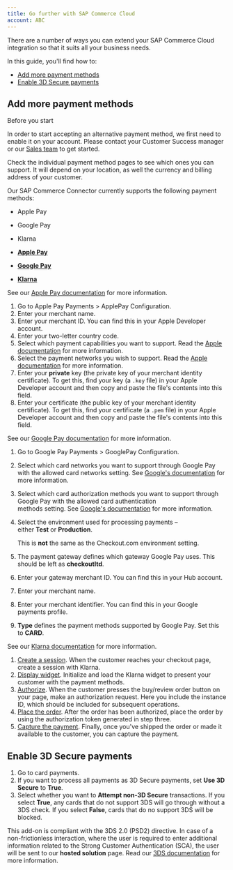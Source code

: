 ```yaml
---
title: Go further with SAP Commerce Cloud
account: ABC
---
```


There are a number of ways you can extend your SAP Commerce Cloud integration so that it suits all your business needs.

In this guide, you'll find how to:

*   [Add more payment methods](#GofurtherwithSAPCommerceCloud-paymentmethods)
*   [Enable 3D Secure payments](#GofurtherwithSAPCommerceCloud-3ds)

Add more payment methods 
-------------------------

Before you start

In order to start accepting an alternative payment method, we first need to enable it on your account. Please contact your Customer Success manager or our [Sales team](https://checkout.com/contact-sales) to get started.

  

Check the individual payment method pages to see which ones you can support. It will depend on your location, as well the currency and billing address of your customer.

Our SAP Commerce Connector currently supports the following payment methods:

*   Apple Pay
*   Google Pay
*   Klarna

*   [**Apple Pay**](#tabs-fbcb788a-e117-4ec2-b9d9-516294e8eaea-1)
*   [**Google Pay**](#tabs-fbcb788a-e117-4ec2-b9d9-516294e8eaea-2)
*   [**Klarna**](#tabs-fbcb788a-e117-4ec2-b9d9-516294e8eaea-3)

See our [Apple Pay documentation](/display/DOCS/Apple+Pay) for more information.

1.  Go to Apple Pay Payments > ApplePay Configuration.
2.  Enter your merchant name.
3.  Enter your merchant ID. You can find this in your Apple Developer account.
4.  Enter your two-letter country code.
5.  Select which payment capabilities you want to support. Read the [Apple documentation](https://developer.apple.com/documentation/apple_pay_on_the_web/applepaypaymentrequest/1916123-merchantcapabilities) for more information.
6.  Select the payment networks you wish to support. Read the [Apple documentation](https://developer.apple.com/documentation/apple_pay_on_the_web/applepaypaymentrequest/1916122-supportednetworks) for more information.
7.  Enter your **private** key (the private key of your merchant identity certificate). To get this, find your key (a `.key` file) in your Apple Developer account and then copy and paste the file's contents into this field.
8.  Enter your certificate (the public key of your merchant identity certificate). To get this, find your certificate (a `.pem` file) in your Apple Developer account and then copy and paste the file's contents into this field.

See our [Google Pay documentation](/display/DOCS/Google+Pay) for more information.

1.  Go to Google Pay Payments > GooglePay Configuration.
2.  Select which card networks you want to support through Google Pay with the allowed card networks setting. See [Google's documentation](https://developers.google.com/pay/api/web/guides/tutorial#supported-card-networks) for more information.
3.  Select which card authorization methods you want to support through Google Pay with the allowed card authentication methods setting. See [Google's documentation](https://developers.google.com/pay/api/web/guides/tutorial#supported-card-networks) for more information.
4.  Select the environment used for processing payments – either **Test** or **Production**. 
    
    This is **not** the same as the Checkout.com environment setting.
    
5.  The payment gateway defines which gateway Google Pay uses. This should be left as **checkoutltd**.
6.  Enter your gateway merchant ID. You can find this in your Hub account.
7.  Enter your merchant name.
8.  Enter your merchant identifier. You can find this in your Google payments profile.
9.  **Type** defines the payment methods supported by Google Pay. Set this to **CARD**.

See our [Klarna documentation](https://docs.checkout.com/payment-methods/invoice-and-pay-later/klarna) for more information.

1.  [Create a session](https://docs.checkout.com/payment-methods/invoice-and-pay-later/klarna#Klarna-createsession). When the customer reaches your checkout page, create a session with Klarna.
2.  [Display widget](https://docs.checkout.com/payment-methods/invoice-and-pay-later/klarna#Klarna-displaywidget). Initialize and load the Klarna widget to present your customer with the payment methods.
3.  [Authorize](https://docs.checkout.com/payment-methods/invoice-and-pay-later/klarna#Klarna-authorize). When the customer presses the buy/review order button on your page, make an authorization request. Here you include the instance ID, which should be included for subsequent operations.
4.  [Place the order](https://docs.checkout.com/payment-methods/invoice-and-pay-later/klarna#Klarna-placeorder). After the order has been authorized, place the order by using the authorization token generated in step three.
5.  [Capture the payment](https://docs.checkout.com/payment-methods/invoice-and-pay-later/klarna#Klarna-capturepayment). Finally, once you've shipped the order or made it available to the customer, you can capture the payment.

Enable 3D Secure payments 
--------------------------

1.  Go to card payments.
2.  If you want to process all payments as 3D Secure payments, set **Use 3D Secure** to **True**.
3.  Select whether you want to **Attempt non-3D Secure** transactions. If you select **True**, any cards that do not support 3DS will go through without a 3DS check. If you select **False**, cards that do no support 3DS will be blocked.

This add-on is compliant with the 3DS 2.0 (PSD2) directive. In case of a non-frictionless interaction, where the user is required to enter additional information related to the Strong Customer Authentication (SCA), the user will be sent to our **hosted solution** page. Read our [3DS documentation](https://docs.checkout.com/risk-management/3d-secure) for more information.

  
